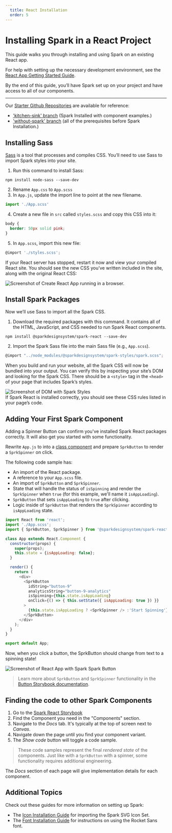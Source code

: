 ```yaml
---
  title: React Installation
  order: 5
---
```


# Installing Spark in a React Project

This guide walks you through installing and using Spark on an existing
React app.

For help with setting up the necessary development environment,
see the [React App Getting Started Guide](https://create-react-app.dev/docs/getting-started).

By the end of this guide, you’ll have Spark set up on your project and have access to all of our components.

-----------

Our <a href="https://github.com/sparkdesignsystem/spark-starter-react/" target="_blank">Starter Github Repositories</a> are available for reference:
- ['kitchen-sink' branch](https://github.com/sparkdesignsystem/spark-starter-react/tree/kitchen-sink) (Spark Installed with component examples.)
- ['without-spark' branch](https://github.com/sparkdesignsystem/spark-starter-react/tree/kitchen-sink) (all of the prerequisites before Spark Installation.)


## Installing Sass
<a href="https://sass-lang.com/" target="_blank">Sass</a> is a tool that processes and compiles CSS. You’ll need to use Sass
to import Spark styles into your site.

1. Run this command to install Sass:
```
npm install node-sass --save-dev
```
2. Rename `App.css` to `App.scss`
3. In `App.js`, update the import line to point at the new filename.
``` javascript
import './App.scss'
```
4. Create a new file in `src` called `styles.scss` and copy this CSS into it:
``` css
body {
  border: 50px solid pink;
}
```
5. In `App.scss`, import this new file:
``` javascript
@import './styles.scss';
```

If your React server has stopped, restart it now and view your compiled
React site. You should see the new CSS you’ve written included in the
site, along with the original React CSS:


<div class="sprk-u-Measure">
  <img
    class="sprk-u-mbm"
    style="margin: auto; display: block;"
    src={reactApp}
    alt="Screenshot of Create React App running in a browser."/>
</div>

## Install Spark Packages
Now we’ll use Sass to import all the Spark CSS.

1. Download the required packages with this command. It contains all
of the HTML, JavaScript, and CSS needed to run Spark React components.
```
npm install @sparkdesignsystem/spark-react --save-dev
```
2. Import the Spark Sass file into the main Sass file (e.g., `App.scss`).
``` javascript
@import "../node_modules/@sparkdesignsystem/spark-styles/spark.scss";
```
When you build and run your website, all the Spark CSS will now be bundled
into your output. You can verify this by inspecting your site’s DOM and
looking for the Spark CSS. There should be a `<style>` tag in the `<head>`
of your page that includes Spark’s styles.
<div class="sprk-u-Measure">
  <img
    class="sprk-u-mbm"
    style="margin: auto; display: block;"
    src={styleCheck}
    alt="Screenshot of DOM with Spark Styles"/>
</div>
If Spark React is installed correctly, you should see these CSS rules
listed in your page’s code.

## Adding Your First Spark Component
Adding a Spinner Button can confirm you've installed Spark React packages correctly. It will also get you started with some functionality.

Rewrite `App.js` to into a [class component](https://reactjs.org/docs/react-component.html) and prepare `SprkButton` to render a `SprkSpinner` on click.

The following code sample has:
- An import of the React package.
- A reference to your `App.scss` file.
- An import of `SprkButton` and `SprkSpinner`.
- State that will handle the status of `isSpinning` and render the `SprkSpinner` when `true` (for this example, we'll name it `isAppLoading`).
- `SprkButton` that sets `isAppLoading` to `true` after clicking.
- Logic inside of `SprkButton` that renders the `SprkSpinner` according to `isAppLoading` state.

``` javascript
import React from 'react';
import './App.scss';
import { SprkButton, SprkSpinner } from '@sparkdesignsystem/spark-react';

class App extends React.Component {
  constructor(props) {
    super(props);
    this.state = {isAppLoading: false};
  }

  render() {
    return (
      <div>
        <SprkButton
          idString="button-9"
          analyticsString="button-9-analytics"
          isSpinning={this.state.isAppLoading}
          onClick={() => { this.setState({ isAppLoading: true }) }}
        >
          {this.state.isAppLoading ? <SprkSpinner /> :'Start Spinning'}
        </SprkButton>
      </div>
    );
  }
}

export default App;
```
Now, when you click a button, the SprkButton should change from text to a spinning state!

<div class="sprk-u-Measure">
  <img
    class="sprk-u-mbm"
    style="margin: auto; display: block;"
    src={spinnergif}
    alt="Screenshot of React App with Spark Spark Button"/>
</div>

> Learn more about `SprkButton` and `SprkSpinner` functionality in the [Button Storybook documentation](https://react.sparkdesignsystem.com/?path=/docs/components-button--primary).


## Finding the code to other Spark Components

1. Go to the [Spark React Storybook](https://react.sparkdesignsystem.com/)
2. Find the Component you need in the "Components" section.
3. Navigate to the *Docs* tab. It's typically at the top of screen next to *Canvas*.
4. Navigate down the page until you find your component variant.
5. The *Show code* button will toggle a code sample.

> These code samples represent the final *rendered state* of the components. Just like with a `SprkButton` with a spinner, some functionality requires additional engineering.

The *Docs* section of each page will give implementation details for each component.

## Additional Topics
Check out these guides for more information on setting up Spark:

- The [Icon Installation Guide](/installing-spark/installing-icons)
for importing the Spark SVG Icon Set.
- The [Font Installation Guide](/installing-spark/installing-fonts)
for instructions on using the Rocket Sans font.